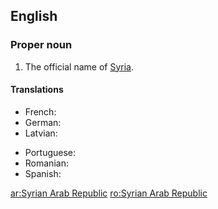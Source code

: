 ==English==
{{wikipedia}}

===Proper noun===
{{en-proper noun}}

# The official name of [[Syria]].

====Translations====
{{trans-top|Official name of Syria}}
* French: {{t|fr|République arabe syrienne|f}}
* German: {{t+|de|Arabische Republik Syrien|f}}
* Latvian: {{t|lv|Sīrijas Arābu Republika|f}}
{{trans-mid}}
* Portuguese: {{t|pt|República Árabe Síria|f}}
* Romanian: {{t|ro|Republica Arabă Siriană|f}}
* Spanish: {{t|es|República Árabe Siria|f}}
{{trans-bottom}}

[[ar:Syrian Arab Republic]]
[[ro:Syrian Arab Republic]]